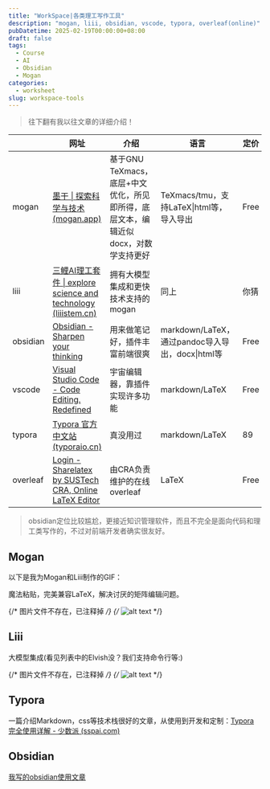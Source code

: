 ```yaml
---
title: "WorkSpace|各类理工写作工具"
description: "mogan, liii, obsidian, vscode, typora, overleaf(online)"
pubDatetime: 2025-02-19T00:00:00+08:00
draft: false
tags:
  - Course
  - AI
  - Obsidian
  - Mogan
categories:
  - worksheet
slug: workspace-tools
---
```


> 往下翻有我以往文章的详细介绍！

|          | 网址                                                                                          | 介绍                                                                                       | 语言                                                 | 定价 |
| -------- | --------------------------------------------------------------------------------------------- | ------------------------------------------------------------------------------------------ | ---------------------------------------------------- | ---- |
| mogan    | [墨干 \| 探索科学与技术 (mogan.app)](https://mogan.app/zh/)                                   | 基于GNU TeXmacs，底层+中文优化，所见即所得，底层文本，编辑近似docx，对数学支持更好 | TeXmacs/tmu，支持LaTeX\|html等，导入导出         | Free |
| liii     | [三鲤AI理工套件 \| explore science and technology (liiistem.cn)](https://liiistem.cn/)        | 拥有大模型集成和更快技术支持的mogan                                                    | 同上                                                 | 你猜 |
| obsidian | [Obsidian - Sharpen your thinking](https://obsidian.md/)                                      | 用来做笔记好，插件丰富前端很爽                                                           | markdown/LaTeX，通过pandoc导入导出，docx\|html等 | Free |
| vscode   | [Visual Studio Code - Code Editing. Redefined](https://code.visualstudio.com/)                | 宇宙编辑器，靠插件实现许多功能                                                           | markdown/LaTeX                                       | Free |
| typora   | [Typora 官方中文站 (typoraio.cn)](https://typoraio.cn/)                                       | 真没用过                                                                                   | markdown/LaTeX                                       | 89   |
| overleaf | [Login - Sharelatex by SUSTech CRA, Online LaTeX Editor](https://sharelatex.cra.ac.cn/login?) | 由CRA负责维护的在线overleaf                                                                | LaTeX                                                | Free |

> obsidian定位比较尴尬，更接近知识管理软件，而且不完全是面向代码和理工类写作的，不过对前端开发者确实很友好。

## Mogan

以下是我为Mogan和Liii制作的GIF：

魔法粘贴，完美兼容LaTeX，解决讨厌的矩阵编辑问题。

{/* 图片文件不存在，已注释掉 */}
{/* ![alt text](@/assets/images/2025/mogan/matrix-editing.gif) */}

## Liii

大模型集成(看见列表中的Elvish没？我们支持命令行等:)

{/* 图片文件不存在，已注释掉 */}
{/* ![alt text](@/assets/images/2025/liii/ai-integration.gif) */}

## Typora

一篇介绍Markdown，css等技术栈很好的文章，从使用到开发和定制：[Typora 完全使用详解 - 少数派 (sspai.com)](https://sspai.com/post/54912)

## Obsidian

[我写的obsidian使用文章](https://liubinfighter.github.io/Blog/tags/obsidian/)

